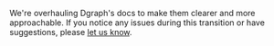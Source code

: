 <Info>

We're overhauling Dgraph's docs to make them clearer and more approachable. If
you notice any issues during this transition or have suggestions, please
[let us know](https://github.com/hypermodeinc/docs/issues).

</Info>
